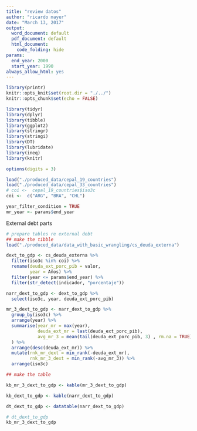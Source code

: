 ```yaml
---
title: "review datos"
author: "ricardo mayer"
date: "March 13, 2017"
output:
  word_document: default
  pdf_document: default
  html_document:
    code_folding: hide
params:
  end_year: 2000
  start_year: 1990
always_allow_html: yes
---
```


```r
library(printr)
knitr::opts_knit$set(root.dir = "./../")
knitr::opts_chunk$set(echo = FALSE)

```



```r
library(tidyr)
library(dplyr)
library(tibble)
library(ggplot2)
library(stringr)
library(stringi)
library(DT)
library(lubridate)
library(ineq)
library(knitr)

options(digits = 3)

load("./produced_data/cepal_19_countries")
load("./produced_data/cepal_33_countries")
# coi <-  cepal_19_countries$iso3c
coi <-  c("ARG", "BRA", "CHL")

year_filter_condition = TRUE
mr_year <- params$end_year
```

External debt parts
```r
# prepare tables re external debt
## make the tibble
load("./produced_data/data_with_basic_wrangling/cs_deuda_externa")

dext_to_gdp <- cs_deuda_externa %>% 
  filter(iso3c %in% coi) %>% 
  rename(deuda_ext_porc_pib = valor,
         year = Años) %>% 
  filter(year <= params$end_year) %>% 
  filter(str_detect(indicador, "porcentaje")) 

narr_dext_to_gdp <- dext_to_gdp %>% 
  select(iso3c, year, deuda_ext_porc_pib) 

mr_3_dext_to_gdp <- narr_dext_to_gdp %>% 
  group_by(iso3c) %>% 
  arrange(year) %>% 
  summarise(year_mr = max(year),
            deuda_ext_mr = last(deuda_ext_porc_pib),
            avg_mr_3 = mean(tail(deuda_ext_porc_pib, 3) , rm.na = TRUE)
  ) %>% 
  arrange(desc(deuda_ext_mr)) %>% 
  mutate(rnk_mr_dext = min_rank(-deuda_ext_mr),
         rnk_mr_3_dext = min_rank(-avg_mr_3)) %>% 
  arrange(iso3c)

## make the table

kb_mr_3_dext_to_gdp <- kable(mr_3_dext_to_gdp)

kb_dext_to_gdp <- kable(narr_dext_to_gdp)

dt_dext_to_gdp <- datatable(narr_dext_to_gdp)
```

```r
# dt_dext_to_gdp
kb_mr_3_dext_to_gdp
```






